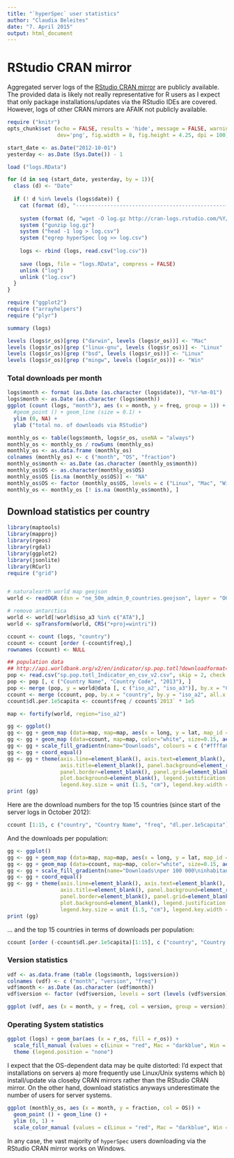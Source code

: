 ```yaml
---
title: "`hyperSpec` user statistics"
author: "Claudia Beleites"
date: "7. April 2015"
output: html_document
---
```

# RStudio CRAN mirror

Aggregated server logs of the [RStudio CRAN mirror](http://cran-logs.rstudio.com) are publicly available. The provided data is likely not really representative for R users as I expect that only package installations/updates via the RStudio IDEs are covered. However, logs of other CRAN mirrors are AFAIK not publicly available.

```r
require ("knitr")
opts_chunk$set (echo = FALSE, results = 'hide', message = FALSE, warning = FALSE,
                dev='png', fig.width = 8, fig.height = 4.25, dpi = 100)
```
```r
start_date <- as.Date("2012-10-01")
yesterday <- as.Date (Sys.Date()) - 1
```
```r
load ("logs.RData")
```
```r
for (d in seq (start_date, yesterday, by = 1)){
  class (d) <- "Date"
  
  if (! d %in% levels (logs$date)) {
    cat (format (d), "-------------------------------------------------------------------------------\n")
    
    system (format (d, "wget -O log.gz http://cran-logs.rstudio.com/%Y/%Y-%m-%d.csv.gz"))
    system ("gunzip log.gz")
    system ("head -1 log > log.csv")
    system ("egrep hyperSpec log >> log.csv")
    
    logs <- rbind (logs, read.csv("log.csv"))
    
    save (logs, file = "logs.RData", compress = FALSE)
    unlink ("log")
    unlink ("log.csv")
  }
}

```

```r
require ("ggplot2")
require ("arrayhelpers")
require ("plyr")

summary (logs)

levels (logs$r_os)[grep ("darwin", levels (logs$r_os))] <- "Mac"
levels (logs$r_os)[grep ("linux-gnu", levels (logs$r_os))] <- "Linux"
levels (logs$r_os)[grep ("bsd", levels (logs$r_os))] <- "Linux"
levels (logs$r_os)[grep ("mingw", levels (logs$r_os))] <- "Win"
```

### Total downloads per month

```r
logs$month <- format (as.Date (as.character (logs$date)), "%Y-%m-01")
logs$month <- as.Date (as.character (logs$month))
ggplot (count (logs, "month"), aes (x = month, y = freq, group = 1)) + geom_bar(stat= "identity", width = 31) +
  #geom_point () + geom_line (size = 0.1) +
  ylim (0, NA) +
  ylab ("total no. of downloads via RStudio")
```


```r
monthly_os <- table(logs$month, logs$r_os, useNA = "always")
monthly_os <- monthly_os / rowSums (monthly_os)
monthly_os <- as.data.frame (monthly_os)
colnames (monthly_os) <- c ("month", "OS", "fraction")
monthly_os$month <- as.Date (as.character (monthly_os$month))
monthly_os$OS <- as.character(monthly_os$OS)
monthly_os$OS [is.na (monthly_os$OS)] <- "NA"
monthly_os$OS <- factor (monthly_os$OS, levels = c ("Linux", "Mac", "Win", "NA"))
monthly_os <- monthly_os [! is.na (monthly_os$month), ]
```


## Download statistics per country

```r
library(maptools)
library(mapproj)
library(rgeos)
library(rgdal)
library(ggplot2)
library(jsonlite)
library(RCurl)
require ("grid")


# naturalearth world map geojson
world <- readOGR (dsn = "ne_50m_admin_0_countries.geojson", layer = "OGRGeoJSON")

# remove antarctica
world <- world[!world$iso_a3 %in% c("ATA"),]
world <- spTransform(world, CRS("+proj=wintri"))

ccount <- count (logs, "country")
ccount <- ccount [order (-ccount$freq),]
rownames (ccount) <- NULL

## population data
## http://api.worldbank.org/v2/en/indicator/sp.pop.totl?downloadformat=csv
pop <- read.csv("sp.pop.totl_Indicator_en_csv_v2.csv", skip = 2, check.names = FALSE)
pop <- pop [, c ("Country Name", "Country Code", "2013"), ]
pop <- merge (pop, y = world@data [, c ("iso_a2", "iso_a3")], by.x = "Country Code", by.y = "iso_a3")
ccount <- merge (ccount, pop, by.x = "country", by.y = "iso_a2", all.x = TRUE)
ccount$dl.per.1e5capita <- ccount$freq / ccount$`2013` * 1e5

map <- fortify(world, region="iso_a2")

gg <- ggplot()
gg <- gg + geom_map (data=map, map=map, aes(x = long, y = lat, map_id = id, group = group), fill = "#ffffff", color = NA) 
gg <- gg + geom_map (data=ccount, map=map, color="white", size=0.15, aes (fill = freq, group = country, map_id = country))  
gg <- gg + scale_fill_gradientn(name="Downloads", colours = c ("#ffffa0", "darkgreen", rep ("#004000", 5)))
gg <- gg + coord_equal()
gg <- gg + theme(axis.line=element_blank(), axis.text=element_blank(), axis.ticks=element_blank(), 
                 axis.title=element_blank(), panel.background=element_rect(fill = "#e0e0ff"),
                 panel.border=element_blank(), panel.grid=element_blank(), panel.margin=unit(0, "lines"),
                 plot.background=element_blank(), legend.justification = c(0,0), legend.position = c (0, 0),
                 legend.key.size = unit (1.5, "cm"), legend.key.width = unit (0.5, "cm")) 
print (gg)
```
Here are the download numbers for the top 15 countries (since start of the server logs in October 2012):
```r
ccount [1:15, c ("country", "Country Name", "freq", "dl.per.1e5capita")]
```


And the downloads per population:
```r
gg <- ggplot()
gg <- gg + geom_map (data=map, map=map, aes(x = long, y = lat, map_id = id, group = group), fill = "#ffffff", color = NA) 
gg <- gg + geom_map (data=ccount, map=map, color="white", size=0.15, aes (fill = dl.per.1e5capita, group = country, map_id = country))  
gg <- gg + scale_fill_gradientn(name="Downloads\nper 100 000\ninhabitants", colours = c ("#ffffb0", "blue", "darkblue", "#000040", "#000040", "#000040"))
gg <- gg + coord_equal()
gg <- gg + theme(axis.line=element_blank(), axis.text=element_blank(), axis.ticks=element_blank(), 
                 axis.title=element_blank(), panel.background=element_rect(fill = "#e0e0ff"),
                 panel.border=element_blank(), panel.grid=element_blank(), panel.margin=unit(0, "lines"),
                 plot.background=element_blank(), legend.justification = c(0,0), legend.position = c (0, 0),
                 legend.key.size = unit (1.5, "cm"), legend.key.width = unit (0.5, "cm")) 
print (gg)
```


... and the top 15 countries in terms of downloads per population:
```r
ccount [order (-ccount$dl.per.1e5capita)[1:15], c ("country", "Country Name", "freq", "dl.per.1e5capita")]
```

### Version statistics

```r
vdf <- as.data.frame (table (logs$month, logs$version))
colnames (vdf) <- c ("month", "version", "freq")
vdf$month <- as.Date (as.character (vdf$month))
vdf$version <- factor (vdf$version, levels = sort (levels (vdf$version)))

ggplot (vdf, aes (x = month, y = freq, col = version, group = version)) + geom_point () + geom_line () 
```

### Operating System statistics
```r
ggplot (logs) + geom_bar(aes (x = r_os, fill = r_os)) +
  scale_fill_manual (values = c(Linux = "red", Mac = "darkblue", Win = "darkgreen"), na.value = "#808080") +
  theme (legend.position = "none")
```

I expect that the OS-dependent data may be quite distorted: I'd expect that installations on servers a) more frequently use Linux/Unix systems which b) install/update via closeby CRAN mirrors rather than the RStudio CRAN mirror. On the other hand, download statistics anyways underestimate the number of users for server systems.

```r
ggplot (monthly_os, aes (x = month, y = fraction, col = OS)) + 
  geom_point () + geom_line () +
  ylim (0, 1) +
  scale_color_manual (values = c(Linux = "red", Mac = "darkblue", Win = "darkgreen", `NA` = "#808080"))
```

In any case, the vast majority of `hyperSpec` users downloading via the RStudio CRAN mirror works on Windows.